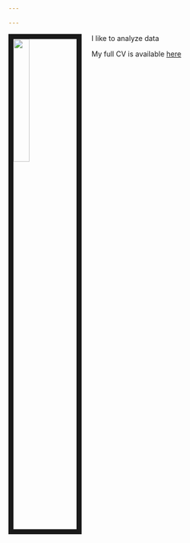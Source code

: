```yaml
---

---
```


<link rel="stylesheet" href="styles.css" type="text/css">

<img src="foo.jpg" style="width:25%; border:10px solid; margin-right: 20px" align="left">

I like to analyze data 

My full CV is available [here](files/Zabor_CV_2017_Q4.pdf)